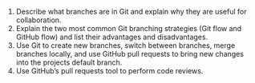 1. Describe what branches are in Git and explain why they are useful for collaboration.
2. Explain the two most common Git branching strategies (Git flow and GitHub flow) and list their advantages and disadvantages.
3. Use Git to create new branches, switch between branches, merge branches locally, and use GitHub pull requests to bring new changes into the projects default branch.
4. Use GitHub's pull requests tool to perform code reviews.
